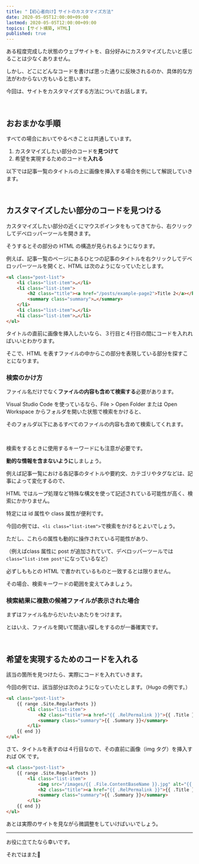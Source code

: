 ```yaml
---
title: "【初心者向け】サイトのカスタマイズ方法"
date: 2020-05-05T12:00:00+09:00
lastmod: 2020-05-05T12:00:00+09:00
topics: [サイト構築, HTML]
published: true
---
```


ある程度完成した状態のウェブサイトを、自分好みにカスタマイズしたいと感じることは少なくありません。

しかし、どこにどんなコードを書けば思った通りに反映されるのか、具体的な方法がわからない方もいると思います。

今回は、サイトをカスタマイズする方法についてお話します。

<!--more-->

<br/>

## おおまかな手順

すべての場合においてやるべきことは共通しています。

1. カスタマイズしたい部分のコードを**見つけて**
1. 希望を実現するためのコードを**入れる**

以下では記事一覧のタイトルの上に画像を挿入する場合を例にして解説していきます。

<br/>

## カスタマイズしたい部分のコードを見つける

カスタマイズしたい部分の近くにマウスポインタをもってきてから、右クリックしてデベロッパーツールを開きます。

そうするとその部分の HTML の構造が見られるようになります。

例えば、記事一覧のページにあるひとつの記事のタイトルを右クリックしてデベロッパーツールを開くと、HTML は次のようになっていたとします。

```html hl_lines=4
<ul class="post-list">
    <li class="list-item">…</li>
    <li class="list-item">
        <h2 class="title"><a href="/posts/example-page2">Title 2</a></h2>
        <summary class="summary">…</summary>
    </li>
    <li class="list-item">…</li>
    <li class="list-item">…</li>
</ul>
```

タイトルの直前に画像を挿入したいなら、３行目と４行目の間にコードを入れればいいとわかります。

そこで、HTML を表すファイルの中からこの部分を表現している部分を探すことになります。

### 検索のかけ方

ファイル名だけでなく**ファイルの内容も含めて検索する**必要があります。

Visual Studio Code を使っているなら、File > Open Folder または Open Workspace からフォルダを開いた状態で検索をかけると、

そのフォルダ以下にあるすべてのファイルの内容も含めて検索してくれます。

<br/>

検索をするときに使用するキーワードにも注意が必要です。

**動的な情報を含まないように**しましょう。

例えば記事一覧における各記事のタイトルや要約文、カテゴリやタグなどは、記事によって変化するので、

HTML ではループ処理など特殊な構文を使って記述されている可能性が高く、検索にかかりません。

特定には id 属性や class 属性が便利です。

今回の例では、`<li class="list-item">`で検索をかけるとよいでしょう。

ただし、これらの属性も動的に操作されている可能性があり、

（例えばclass 属性に post が追加されていて、デベロッパーツールでは`class="list-item post"`になっているなど）

必ずしももとの HTML で書かれているものと一致するとは限りません。

その場合、検索キーワードの範囲を変えてみましょう。

### 検索結果に複数の候補ファイルが表示された場合

まずはファイル名からだいたいあたりをつけます。

とはいえ、ファイルを開いて間違い探しをするのが一番確実です。

<br/>

## 希望を実現するためのコードを入れる

該当の箇所を見つけたら、実際にコードを入れていきます。

今回の例では、該当部分は次のようになっていたとします。（Hugo の例です。）

```html hl_lines=3
<ul class="post-list">
    {{ range .Site.RegularPosts }}
        <li class="list-item">
            <h2 class="title"><a href="{{ .RelPermalink }}">{{ .Title }}</a></h2>
            <summary class="summary">{{ .Summary }}</summary>
        </li>
    {{ end }}
</ul>
```

さて、タイトルを表すのは４行目なので、その直前に画像（img タグ）を挿入すれば OK です。

```html hl_lines=4
<ul class="post-list">
    {{ range .Site.RegularPosts }}
        <li class="list-item">
            <img src="/images/{{ .File.ContentBaseName }}.jpg" alt="{{ .Title }}">
            <h2 class="title"><a href="{{ .RelPermalink }}">{{ .Title }}</a></h2>
            <summary class="summary">{{ .Summary }}</summary>
        </li>
    {{ end }}
</ul>
```

あとは実際のサイトを見ながら微調整をしていけばいいでしょう。

<relpos link="programming-kiso" />

---

お役に立てたなら幸いです。

それではまた👋
